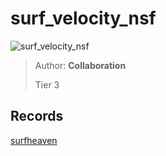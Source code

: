 
# surf_velocity_nsf

![surf_velocity_nsf](https://raw.githubusercontent.com/Sayt123/SurfMapPics/Maps-and-bonuses/csgo/surf_velocity_nsf.jpg)

> Author: **Collaboration**
>
> Tier 3

## Records

[surfheaven](https://surfheaven.eu/map/surf_velocity_nsf)
